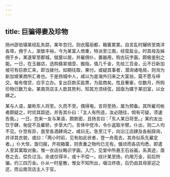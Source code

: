 ```yaml
---
---
---
```

title: 巨骗得妻及珍物
---



扬州邵伯镇某经乱失踪，某年忽归，则衣履丽都，箱箧累累。自言乱时辗转至南洋各埠，佣于人，渐致丰裕，今为某富人倚重，特派至江南，经营盐业。时其母及姊佣于乡，某遂挈至郡城，僦屋以居，并雇佣仆，置器用，购古玩字画，颇极鉴别之能。一日，在玉器店，选购翡翠烟壶、搬指，值几千金，先给三百金，云不日新加坡可有巨款汇来，即当拨付。如期往取，果付。或疑其事者，潜询诸电局，则洵为新加坡某商所汇者也。于是扬城中人，咸以为是海外归来之大富翁，莫不愿与缔交。每有借贷，应手立办。复出巨款买盐票，为盐商矣。性且奢豪，仅数月，所购珍物已数万金。某南货店主人歆其势利，知其方须续弦，因亟为媒于某旧室，以女嫁之。

某与人语，屡称东人将至。久而不至。偶得电，言将至扬，属为预备。其所雇司帐者颇疑之，时侦其踪迹，并告其仆曰：「主人有所适，汝必随往，倘有可疑，须速告我。」一日，忽来一友与某语，颇款密，且扬言曰：「东人某日将至。」某约友出饮于肆，匆促不及雇轿，步至大门，言体中觉冷，令仆返取半臂。仆出，则二人均不见。仆觉有异，亟至各酒肆询之，咸曰无。急至江干，向沿江店肆及各船探询，并详其衣貌，或曰：「两小时前，见有如此状者，登一舟竟去，其舟似系先雇定者。」仆大惊，亟归报，开视箱箧，则贵重之物均已无有。俄顷而各店均悉，即遣人至其寓取对象。惟一衣店伙略识字画，入门，见堂中所悬王石谷画，系真迹，亟卷之去，偿负过当。余或仅得半，或十不偿一。综计某至扬，约用万金，前后所骗，约三四万金。仆从一时星散，惟女不知所出，啜泣终夜，后仍由其母家迎之还，而讼南货店主人于官。